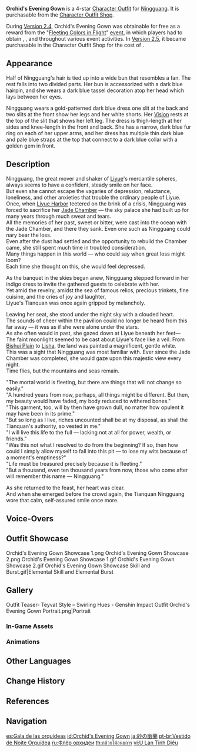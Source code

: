 {{Outfit Infobox
|id           = 202701
|image        = <gallery>
Character Ningguang Orchid's Evening Gown Full Wish.png|Wish
Outfit Orchid's Evening Gown Game.png|In-Game
</gallery>
|character    = Ningguang
|type         = Formal
|quality      = 4
|description  = Ningguang's formal wear. The long cyan skirt traces her elegant curves, and the butterfly wings at her ankles lend the outfit a touch of light grace.
|obtain       = [[Character Outfit Shop]]<br />[[Fleeting Colors in Flight]] Event (Previously)
}}
'''Orchid's Evening Gown''' is a 4-star [[Character Outfit]] for [[Ningguang]]. It is purchasable from the [[Character Outfit Shop]].

During [[Version 2.4]], Orchid's Evening Gown was obtainable for free as a reward from the "[[Fleeting Colors in Flight]]" [[event]], in which players had to obtain {{Item|Affluence Talisman|25|x=2,400}}, {{Item|Immaculate Talisman|25|x=2,200}}, and {{Item|Conquest Talisman|25|x=1,800}} throughout various event activities. In [[Version 2.5]], it became purchasable in the Character Outfit Shop for the cost of {{Item|Genesis Crystal|25|x=1680}}.

==Appearance==
<!-- Keep appearance section short and concise. Limit to 1-2 paragraphs (preferably 1 paragraph) with 3-4 sentences each. -->
Half of Ningguang's hair is tied up into a wide bun that resembles a fan. The rest falls into two divided parts. Her bun is accessorized with a dark blue hairpin, and she wears a dark blue tassel decoration atop her head which lays between her eyes.

Ningguang wears a gold-patterned dark blue dress one slit at the back and two slits at the front show her legs and her white shorts. Her [[Vision]] rests at the top of the slit that shows her left leg. The dress is thigh-length at her sides and knee-length in the front and back. She has a narrow, dark blue fur ring on each of her upper arms, and her dress has multiple thin dark blue and pale blue straps at the top that connect to a dark blue collar with a golden gem in front.

==Description==
Ningguang, the great mover and shaker of [[Liyue]]'s mercantile spheres, always seems to have a confident, steady smile on her face.<br />
But even she cannot escape the vagaries of depression, reluctance, loneliness, and other anxieties that trouble the ordinary people of Liyue.<br />
Once, when [[Liyue Harbor]] teetered on the brink of a crisis, Ningguang was forced to sacrifice her [[Jade Chamber]] &mdash; the sky palace she had built up for many years through much sweat and tears.<br />
All the memories of her past, sweet or bitter, were cast into the ocean with the Jade Chamber, and there they sank. Even one such as Ningguang could nary bear the loss.<br />
Even after the dust had settled and the opportunity to rebuild the Chamber came, she still spent much time in troubled consideration.<br />
Many things happen in this world &mdash; who could say when great loss might loom?<br />
Each time she thought on this, she would feel depressed.

As the banquet in the skies began anew, Ningguang stepped forward in her indigo dress to invite the gathered guests to celebrate with her.<br />
Yet amid the revelry, amidst the sea of famous relics, precious trinkets, fine cuisine, and the cries of joy and laughter,<br />
Liyue's Tianquan was once again gripped by melancholy.

Leaving her seat, she stood under the night sky with a clouded heart.<br />
The sounds of cheer within the pavilion could no longer be heard from this far away &mdash; it was as if she were alone under the stars.<br />
As she often would in past, she gazed down at Liyue beneath her feet&mdash;<br />
The faint moonlight seemed to be cast about Liyue's face like a veil. From [[Bishui Plain]] to [[Lisha]], the land was painted a magnificent, gentle white.<br />
This was a sight that Ningguang was most familiar with. Ever since the Jade Chamber was completed, she would gaze upon this majestic view every night.<br />
Time flies, but the mountains and seas remain.

"The mortal world is fleeting, but there are things that will not change so easily."<br />
"A hundred years from now, perhaps, all things might be different. But then, my beauty would have faded, my body reduced to withered bones."<br />
"This garment, too, will by then have grown dull, no matter how opulent it may have been in its prime."<br />
"But so long as I live, riches uncounted shall be at my disposal, as shall the Tianquan's authority, so vested in me."<br />
"I will live this life to the full &mdash; lacking not at all for power, wealth, or friends."<br />
"Was this not what I resolved to do from the beginning? If so, then how could I simply allow myself to fall into this pit — to lose my wits because of a moment's emptiness?"<br />
"Life must be treasured precisely because it is fleeting."<br />
"But a thousand, even ten thousand years from now, those who come after will remember this name &mdash; Ningguang."

As she returned to the feast, her heart was clear.<br />
And when she emerged before the crowd again, the Tianquan Ningguang wore that calm, self-assured smile once more.

==Voice-Overs==
{{VO/Outfit
|switch_01_tx_en   = Let's go and enjoy the moonlight...
|switch_01_tx_zh   = 去赏月吧。
|switch_01_rm_zh   = Qù shǎngyuè ba.
|switch_01_tl_zh   = Let's go enjoy the full moon.
|switch_01_tx_ja   = 月を見に行きましょう。
|switch_01_rm_ja   = Tsuki wo mi ni ikimashou.
|switch_01_tl_ja   = Let's go gaze at the moon.
|switch_01_tx_ko   = 달구경 하러 가자
|switch_01_rm_ko   = Dalgugyeong hareo gaja
|switch_01_tl_ko   = Let's enjoy the moonlight.

|switch_02_tx_en   = No trying to flatter me, now, okay?
|switch_02_tx_zh   = 溢美之词，就不必了。
|switch_02_rm_zh   = Yìměi zhī cí, jiù bùbìle.
|switch_02_tl_zh   = No need for excessive praise.
|switch_02_tx_ja   = 溢美の言は、必要ないわよ。
|switch_02_rm_ja   = Itsubi no gen wa, hitsuyou nai wa yo.
|switch_02_tl_ja   = No need for excessive praise.
|switch_02_tx_ko   = 과분한 칭찬은 됐어
|switch_02_rm_ko   = Gwabunhan chingchaneun dwaesseo
|switch_02_tl_ko   = No need for excessive praise.

|switch_03_tx_en   = I guess this is warranted. It's beautiful outside, and you're here to see it with me.
|switch_03_tx_zh   = 良辰美景有你相伴，也算不枉。
|switch_03_rm_zh   = Liángchén méijǐng yǒu nǐ xiāngbàn, yě suàn bùwàng.
|switch_03_tl_zh   = With you as company for this auspicious day and lovely scenery, I guess this is worthwhile.
|switch_03_tx_ja   = こんな素晴らしき時節と景色に、あなたがいるなんて。悪くないわね。
|switch_03_rm_ja   = Konna subarashiki jisetsu to keshiki ni, anata ga iru nante. Warukunai wa ne.
|switch_03_tl_ja   = To have you here at such a wonderful time of year and in this scenery, is rather nice.
|switch_03_tx_ko   = 좋은 경치에 네가 있으니, 확 띄진 않네
|switch_03_rm_ko   = Joeun gyeongchie nega isseuni, hwak ttijin anne
|switch_03_tl_ko   = Nice view with you, it doesn't stand out.
}}

==Outfit Showcase==
<gallery>
Orchid's Evening Gown Showcase 1.png
Orchid's Evening Gown Showcase 2.png
Orchid's Evening Gown Showcase 1.gif
Orchid's Evening Gown Showcase 2.gif
Orchid's Evening Gown Showcase Skill and Burst.gif|Elemental Skill and Elemental Burst
</gallery>

==Gallery==
<gallery>
Outfit Teaser- Teyvat Style – Swirling Hues - Genshin Impact
Outfit Orchid's Evening Gown Portrait.png|Portrait
</gallery>

===In-Game Assets===
{{Assets/Outfit|Orchid's Evening Gown|nomain=1}}

===Animations===
{{Preview/CharacterAnimations|Orchid's Evening Gown|nocaption=1}}

==Other Languages==
{{Other Languages
|en      = Orchid's Evening Gown
|zhs     = 纱中幽兰
|zhs_rm  = Shā zhōng yōu lán
|zht     = 紗中幽蘭
|zht_rm  = Shā zhōng yōu lán
|zh_tl   = Dark Orchid in Silk Gauze
|ja      = 紗の幽蘭
|ja_rm   = Sha no Yuuran<ref>Twitter: [https://twitter.com/Genshin_7/status/1475079282812948486 {{ja|新コスチューム紹介}}]</ref>
|ja_tl   = Dark Orchid of Silk Gauze
|ko      = 비단 속 난초
|ko_rm   = Bidan Sok Nancho
|ko_tl   = Orchid in Silk
|es      = Gala de las orquídeas
|es_tl   = Orchid Gala
|fr      = Robe de soirée d'orchidées
|fr_tl   = Orchids' Evening Gown
|ru      = Флёр орхидеи
|ru_tl   = Orchid Fleur
|th      = กล้วยไม้อนธการ
|th_rm   = Kluai-mai On-tha-kan
|th_tl   = Night Orchid
|vi      = U Lan Tinh Diệu
|vi_tl   = Refined Dark Orchid
|de      = Orchideen-Abendkleid
|de_tl   = Orchid Evening Dress
|id      = Orchid's Evening Gown
|pt      = Vestido de Noite Orquídea
|pt_tl   = Orchid Night Dress
|tr      = Gece Orkidesi
|tr_tl   = 
|it      = Abito da sera d'orchidee
|it_tl   = Orchid's Evening Gown
}}

==Change History==
{{Change History|2.4}}

==References==
{{Reflist|2}}

==Navigation==
{{Dressing Room Navbox|type=outfit}}

[[es:Gala de las orquídeas]]
[[id:Orchid's Evening Gown]]
[[ja:紗の幽蘭]]
[[pt-br:Vestido de Noite Orquídea]]
[[ru:Флёр орхидеи]]
[[th:กล้วยไม้อนธการ]]
[[vi:U Lan Tinh Diệu]]